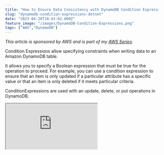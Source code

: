 ```yaml
---
title: "How to Ensure Data Consistency with DynamoDB Condition Expressions From .NET Applications"
slug: "dynamodb-condition-expressions-dotnet"
date: "2023-04-26T18:43:02.000Z"
feature_image: "/images/DynamoDB-Condition-Expressions.png"
tags: ["AWS","DynamoDB"]
---
```


_This article is sponsored by AWS and is part of my_ [_AWS Series_](/blog/tag/aws/)_._

Condition Expressions allow specifying constraints when writing data to an Amazon DynamoDB table.

It allows you to specify a Boolean expression that must be true for the operation to proceed. For example, you can use a condition expression to ensure that an item is only updated if a particular attribute has a specific value or that an item is only deleted if it meets particular criteria.

ConditionExpressions are used with an update, delete, or put operations in DynamoDB.

<iframe src="https://www.youtube.com/embed/-H5ATRh5n0E?feature=oembed" />

In this blog post, let’s learn

*   How to use ConditionExpressions
*   Different comparison, function, and logical operators in Condition Expressions
*   Common use cases for Condition Expressions
*   Examples of Condition Expressions

DynamoDB Condition Expression and .NET
--------------------------------------

To specify ConditionExpressions from .NET, we need to use the Lower-Level `AmazonDynamoDBClient` model.

At the time of writing, the High-Level API `DynamoDBContext` does not support specifying Condition Expressions.

When making a Put, Update, or Delete operation on a DynamoDB table, you can pass the `ConditionExpression` as a string expression, which is evaluated at the server.

> The `ConditionExpression` is a string that contains one of more logical expressions that are evaluated at runtime on DynamoDB server side. If the condition is true, the operation is performed; otherwise an error is returned.

Below is an example ConditionExpression, which evaluates to true if the Category property is 'Gadgets' and the Price property is between 20 and 100.

```bash
ConditionExpression = "Category = :cat and (Price between :low and :high)",
ExpressionAttributeValues = new Dictionary<string, AttributeValue>()
{
```
        {":cat", new AttributeValue("Gadgets") },
        {":low", new AttributeValue(){ N = "20" } },
        {":high", new AttributeValue(){ N = "100" } },
    }

If the condition expression evaluates to true when performing the write operation in the DynamoDB server, the process completes successfully. If not, it throws an Exception.

### Built-in Functions and Operators for ConditionExpression

When writing DynamoDB conditional expressions, there are several built-in functions and operators that you can use to define your conditions.

**Comparison Operators:** `=`, `<`,`<=`, `>`, `>=`, `BETWEEN`, `IN`, `<>`  
  
**Logical Operators:** `AND`, `OR`, `NOT`  
  
**Built-in Functions:**

*   `attribute_exists(attribute_name)` : true if the attribute exists in the item.
*   `attribute_not_exists(attribute_name)` : true if the attribute does not exist.
*   `attribute_type(attribute_name, type)` : true if the attribute is of the specified type (e.g., 'S' for string).
*   `begins_with(attribute_name, substring)` : true if the attribute begins with the specified substring.
*   `contains(attribute_name, operand)` : true if the attribute contains the specified operand.
*   `size(attribute_name)` : Returns the size of the attribute value

Use Cases for DynamoDB ConditionExpression
------------------------------------------

`ConditionExpressions` are used to enforce data consistency and prevent race conditions when performing various operations on items in a table.

1.  **Preventing Overwrites:** Condition Expressions can avoid overwriting an existing item with a new item with the same primary key. For example, you can specify a `ConditionExpression` that checks whether an item with the same primary key already exists in the table before performing a `PutItem` operation.
2.  **Enforcing Business Rules:** You can use Condition Expressions to enforce business rules and ensure that only valid data is written to the table. For example, you can specify a `ConditionExpression` that checks whether a value falls within a specific range or meets specific criteria before writing it to the table.
3.  **Preventing Concurrent Updates:** You can use Condition Expressions to prevent concurrent updates to an item from multiple users. For example, you can specify a `ConditionExpression` that checks whether the item being updated has not been modified by another client since it was last read.
4.  **Conditional Deletion:** You can conditionally delete an item from a table using Condition Expressions. For example, you can specify a `ConditionExpression` that checks whether an item meets certain criteria before deleting it.

DynamoDB ConditionExpression Examples in .NET
---------------------------------------------

To use `ConditionExpressions` from .NET applications, we need to use the Low-level API - `AmazonDynamoDbClient` instance.

The High-level API, `DynamoDBContext` does not support specifying condition expressions.

`ConditionExpresion` is a property on the request object to DynamoDB based on the type of operation we perform.

To pass parameters as part of the `CondtionExpression` we can use the `ExpressionAttributeValues` and to pass reserve keywords, we can use the `ExpressionAttributeNames` property.

We saw this earlier when exploring the [different ways to query data from Amazon DynamoDB using .NET](/posts/dynamodb-querying-dotnet/).

[

5 Ways To Query Data From Amazon DynamoDB using .NET

Querying is an essential operation in DynamoDB. It allows you to filter and select items in your database based on your application and user needs. When moving over to DynamoDB from more traditional relational databases like SQL Server, you must understand the different ways you can retrieve data…

![](/images/logo-512x512.png)Rahul NathRahul Pulikkot Nath

![](/images/DynamoDB-Querying-new.png)

](/posts/dynamodb-querying-dotnet/)

Let's see a few examples using`ConditionExpression` from .NET applications.

### Conditional PUT

The below example shows an example of `PutItemRequest` using Condition Expressions.

When updating items, to avoid overwriting stale data, we can check the `LastUpdated` date time property is greater than what's currently in the database item.

```csharp
[HttpPost("add-if-latest")]
public async Task PostIfLatest(WeatherForecast data)
{
```
        data.LastUpdated = data.Date;
        data.Date = data.Date.Date;
    
    
        var item = Document.FromJson(JsonSerializer.Serialize(data));
        await _amazonDynamoDbClient.PutItemAsync(new PutItemRequest()
        {
            TableName = nameof(WeatherForecast),
            Item = item.ToAttributeMap(),
            ConditionExpression = "LastUpdated < :LastUpdated",
            ExpressionAttributeValues = new Dictionary<string, AttributeValue> {
                {
                    ":LastUpdated", new AttributeValue(data.LastUpdated.ToString(AWSSDKUtils.ISO8601DateFormat))
                } }
        });
    }

If we try to update the object with old data, with the date time less than what's in the database item, it will throw an error.

Using the built-in functions in the ConditionExpression is also very similar.

The below PUT request adds a new item only if no existing item has the same primary key (CityName and Date).

```csharp
[HttpPost("add-if-not-exists")]
public async Task PostIfNotExists(WeatherForecast data)
{
```
        data.Date = data.Date.Date;
        var item = Document.FromJson(JsonSerializer.Serialize(data));
        await _amazonDynamoDbClient.PutItemAsync(new PutItemRequest()
        {
            TableName = nameof(WeatherForecast),
            Item = item.ToAttributeMap(),
            ConditionExpression = "attribute_not_exists(CityName) AND attribute_not_exists(#Date)",
            ExpressionAttributeNames = new Dictionary<string, string>()
            {
                {"#Date", "Date"}
            }
        });
    }

It uses the `attribute_not_exists` function on both `CityName` and `Date` to make sure an item does not exist already.

Since `Date` is a reserved keyword used in the `ConditionExpression` we specify placeholder attribute Name ( `#Date` ) and pass the actual name as part of`ExpressionAttributeNames`.

### Conditional DELETE

`ConditionExpressions` can also be used when Deleting items from the database.

In the below example, we check if the item we are deleting has a temperature greater than a specific limit - in this case, 20.

```csharp
[HttpDelete("delete-if-gt-20")]
public async Task DeleteIfGreaterThan20(string cityName, string dateTime)
{
```
        await _amazonDynamoDbClient.DeleteItemAsync(new DeleteItemRequest()
        {
            TableName = nameof(WeatherForecast),
    
            Key = new Dictionary<string, AttributeValue>()
            {
                {nameof(WeatherForecast.CityName), new AttributeValue(cityName) },
                {nameof(WeatherForecast.Date), new AttributeValue(dateTime) }
            },
            ConditionExpression = "TemperatureC > :limit",
            ExpressionAttributeValues = new Dictionary<string, AttributeValue>()
            {
                {":limit", new AttributeValue(){ N = "20" } }
            }
        });
    }

The item with the specified `CityName` and `Date` is deleted only if the `TemperatureC` is greater than 20.

### Conditional UPDATE

Updating items also benefit from using Condition expressions.

I want to update the Summary text on `WeatherForecastData` only if a Summary is empty or does not exist and if the Temperature is greater than a specific limit.

```csharp
[HttpPost("update-summary-if-gt")]
public async Task UpdateIfLatest(string cityName, string dateTime, int limit, string summary)
{
```
        await _amazonDynamoDbClient.UpdateItemAsync(new UpdateItemRequest()
        {
            TableName = nameof(WeatherForecast),
            Key = new Dictionary<string, AttributeValue>()
            {
                {nameof(WeatherForecast.CityName), new AttributeValue(cityName) },
                {nameof(WeatherForecast.Date), new AttributeValue (dateTime)}
            },
    
            UpdateExpression = "SET Summary = :summary",
            ConditionExpression = "attribute_exists(Summary) AND Summary = :emptyString AND TemperatureC >= :limit",
            ExpressionAttributeValues = new Dictionary<string, AttributeValue>
            {
                { ":limit", new AttributeValue { N = limit.ToString() } },
                { ":summary", new AttributeValue(summary) },
                { ":emptyString", new AttributeValue("") }
            }
        });
    }
    

The above code updates just the `Summary` property using the update expression in conjunction with the condition expression. This ensures that the update happens only if the specified condition is passed.